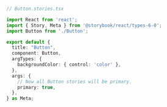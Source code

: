 ```ts
// Button.stories.tsx

import React from 'react';
import { Story, Meta } from '@storybook/react/types-6-0';
import Button from './Button';

export default {
  title: "Button",
  component: Button,
  argTypes: {
    backgroundColor: { control: 'color' },
  },
  args: {
    // Now all Button stories will be primary.
    primary: true,
  },
} as Meta;

```